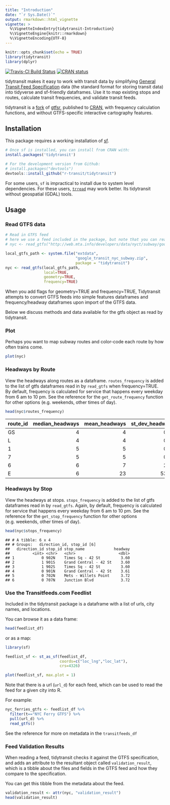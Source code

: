 ```yaml
---
title: "Introduction"
date: "`r Sys.Date()`"
output: rmarkdown::html_vignette
vignette: >
  %\VignetteIndexEntry{tidytransit-Introduction}
  %\VignetteEngine{knitr::rmarkdown}
  %\VignetteEncoding{UTF-8}
---
```


```r
knitr::opts_chunk$set(echo = TRUE)
library(tidytransit)
library(dplyr)
```
[
![Travis-CI Build
Status](https://travis-ci.com/r-transit/tidytransit.svg?branch=master)](https://travis-ci.com/r-transit/tidytransit)
[![CRAN
status](https://www.r-pkg.org/badges/version/tidytransit?)](https://cran.r-project.org/package=tidytransit)

tidytransit makes it easy to work with transit data by simplifying [General Transit Feed Specification](http://gtfs.org/) data (the standard format for storing transit data) into tidyverse and sf-friendly dataframes. Use it to map existing stops and routes, calculate transit frequencies, and validate transit feeds.

tidytransit is a [fork](https://en.wikipedia.org/wiki/Fork_(software_development)) of [gtfsr](https://github.com/ropensci/gtfsr), published to [CRAN](https://cran.r-project.org/), with frequency calculation functions, and without GTFS-specific interactive cartography features. 

## Installation

This package requires a working installation of [sf](https://github.com/r-spatial/sf#installing). 
```r
# Once sf is installed, you can install from CRAN with: 
install.packages('tidytransit')

# For the development version from Github:
# install.packages("devtools")
devtools::install_github("r-transit/tidytransit")
```

For some users, `sf` is impractical to install due to system level dependencies. For these users, [`trread`](https://github.com/r-transit/trread) may work better. Its tidytransit without geospatial (GDAL) tools. 

## Usage

### Read GTFS data

```r
# Read in GTFS feed
# here we use a feed included in the package, but note that you can read directly from the New York City Metropolitan Transit Authority using the following URL:
# nyc <- read_gtfs("http://web.mta.info/developers/data/nyct/subway/google_transit.zip")

local_gtfs_path <- system.file("extdata", 
                               "google_transit_nyc_subway.zip", 
                               package = "tidytransit")
nyc <- read_gtfs(local_gtfs_path, 
                 local=TRUE,
                 geometry=TRUE,
                 frequency=TRUE)
```

When you add flags for geometry=TRUE and frequency=TRUE, Tidytransit attempts to convert GTFS feeds into simple features dataframes and frequency/headway dataframes upon import of the GTFS data. 

Below we discuss methods and data available for the gtfs object as read by tidytransit. 

### Plot

Perhaps you want to map subway routes and color-code each route by how often trains come. 

```r
plot(nyc)
```

### Headways by Route

View the headways along routes as a dataframe. `routes_frequency` is added to the list of gtfs dataframes read in by `read_gtfs` when frequency=TRUE. By default, frequency is calculated for service that happens every weekday from 6 am to 10 pm. See the reference for the `get_route_frequency` function for other options (e.g. weekends, other times of day). 

```r
head(nyc$routes_frequency)
```

| route\_id | median\_headways | mean\_headways | st\_dev\_headways | stop\_count |
| :-------- | ---------------: | -------------: | ----------------: | ----------: |
| GS        |                4 |              4 |              0.01 |           4 |
| L         |                4 |              4 |              0.13 |          48 |
| 1         |                5 |              5 |              0.14 |          76 |
| 7         |                5 |              5 |              0.29 |          44 |
| 6         |                6 |              7 |              2.84 |          76 |
| E         |                6 |             23 |             53.01 |          48 |

### Headways by Stop

View the headways at stops. `stops_frequency` is added to the list of gtfs dataframes read in by `read_gtfs`. Again, by default, frequency is calculated for service that happens every weekday from 6 am to 10 pm. See the reference for the `get_stop_frequency` function for other options (e.g. weekends, other times of day). 

```r
head(nyc$stops_frequency)
```

    ## # A tibble: 6 x 4
    ## # Groups:   direction_id, stop_id [6]
    ##   direction_id stop_id stop_name             headway
    ##          <int> <chr>   <chr>                   <dbl>
    ## 1            0 902N    Times Sq - 42 St         3.60
    ## 2            1 901S    Grand Central - 42 St    3.60
    ## 3            1 902S    Times Sq - 42 St         3.60
    ## 4            0 901N    Grand Central - 42 St    3.61
    ## 5            0 702N    Mets - Willets Point     3.72
    ## 6            0 707N    Junction Blvd            3.72

### Use the Transitfeeds.com Feedlist 

Included in the tidytransit package is a dataframe with a list of urls, city names, and locations. 

You can browse it as a data frame:

```r
head(feedlist_df)
```

or as a map:

```r
library(sf)

feedlist_sf <- st_as_sf(feedlist_df,
                        coords=c("loc_lng","loc_lat"),
                        crs=4326)

plot(feedlist_sf, max.plot = 1)
```

Note that there is a url (`url_d`) for each feed, which can be used to read the feed for a given city into R. 

For example:

```r
nyc_ferries_gtfs <- feedlist_df %>% 
  filter(t=="NYC Ferry GTFS") %>%
  pull(url_d) %>%
  read_gtfs()
```

See the reference for more on metadata in the `transitfeeds_df`

### Feed Validation Results

When reading a feed, tidytransit checks it against the GTFS specification, and adds an attribute to the resultant object called `validation_result`, which is a tibble about the files and fields in the GTFS feed and how they compare to the specification. 

You can get this tibble from the metadata about the feed. 

```r
validation_result <- attr(nyc, "validation_result")
head(validation_result)
```

